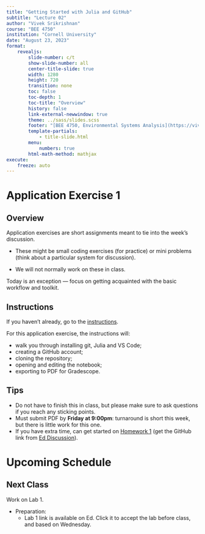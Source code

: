 ```yaml
---
title: "Getting Started with Julia and GitHub"
subtitle: "Lecture 02"
author: "Vivek Srikrishnan"
course: "BEE 4750"
institution: "Cornell University"
date: "August 23, 2023"
format:
    revealjs:
        slide-number: c/t
        show-slide-number: all
        center-title-slide: true
        width: 1280
        height: 720
        transition: none
        toc: false
        toc-depth: 1
        toc-title: "Overview"
        history: false
        link-external-newwindow: true
        theme: ../sass/slides.scss
        footer: "[BEE 4750, Environmental Systems Analysis](https://viveks.me/environmental-systems-analysis)"
        template-partials:
            - title-slide.html
        menu:
            numbers: true
        html-math-method: mathjax      
execute:
    freeze: auto
---
```


# Application Exercise 1

## Overview

Application exercises are short assignments meant to tie into the week's discussion. 

- These might be small coding exercises (for practice) or mini problems (think about a particular system for discussion).

- We will not normally work on these in class.

::: {.fragment .fade-in}
Today is an exception --- focus on getting acquainted with the basic workflow and toolkit.
:::

## Instructions

If you haven't already, go to the [instructions]({{< var course.url >}}/aes/ae01/ae01.html).

For this application exercise, the instructions will:

- walk you through installing git, Julia and VS Code;
- creating a GitHub account;
- cloning the repository;
- opening and editing the notebook;
- exporting to PDF for Gradescope.

## Tips

- Do not have to finish this in class, but please make sure to ask questions if you reach any sticking points.
- Must submit PDF by **Friday at 9:00pm**: turnaround is short this week, but there is little work for this one.
- If you have extra time, can get started on [Homework 1]({{< var course.url >}}/hw/hw01/hw01.html) (get the GitHub link from [Ed Discussion](https://us.edstem.org)).

# Upcoming Schedule

## Next Class

Work on Lab 1. 

- Preparation: 
    - Lab 1 link is available on Ed. Click it to accept the lab before class, and based on Wednesday.


